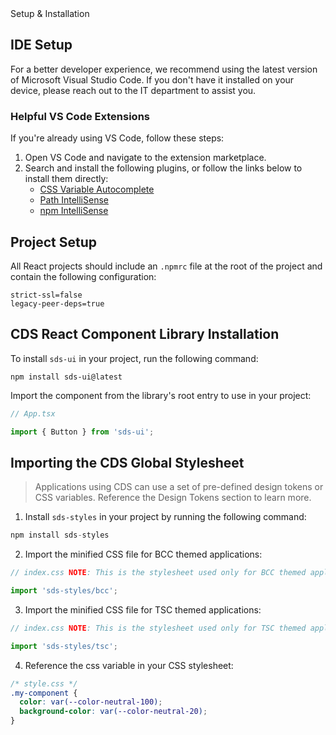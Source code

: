 
<Meta title="Getting Started/Project Setup" />

<Unstyled>
<PageTemplate>
<HeadingTemplate>Setup & Installation</HeadingTemplate>

## IDE Setup

For a better developer experience, we recommend using the latest version of
Microsoft Visual Studio Code. If you don&apos;t have it installed on your device, please reach out to the IT department to assist you.

### Helpful VS Code Extensions

If you&apos;re already using VS Code, follow these steps:

1. Open VS Code and navigate to the extension marketplace.
2. Search and install the following plugins, or follow the links below to install them directly:
   - [CSS Variable Autocomplete <Icon icon="mdi:open-in-new"/>](https://marketplace.visualstudio.com/items?itemName=vunguyentuan.vscode-css-variables 'title')
   - [Path IntelliSense <Icon icon="mdi:open-in-new"/>](https://marketplace.visualstudio.com/items?itemName=christian-kohler.path-intellisense 'title')
   - [npm IntelliSense <Icon icon="mdi:open-in-new"/>](https://marketplace.visualstudio.com/items?itemName=christian-kohler.npm-intellisense 'title')

## Project Setup

All React projects should include an `.npmrc` file at the root of the project and contain the following configuration:

```
strict-ssl=false
legacy-peer-deps=true
```

## CDS React Component Library Installation

To install `sds-ui` in your project, run the following command:

```
npm install sds-ui@latest
```

Import the component from the library&apos;s root entry to use in your project:

```jsx
// App.tsx

import { Button } from 'sds-ui';
```

## Importing the CDS Global Stylesheet

> Applications using CDS can use a set of pre-defined
> design tokens or CSS variables. Reference the Design Tokens
> section to learn more.

1. Install `sds-styles` in your project by running the following command:

```jsx
npm install sds-styles
```

2. Import the minified CSS file for BCC themed applications:

```jsx
// index.css NOTE: This is the stylesheet used only for BCC themed applications

import 'sds-styles/bcc';
```

3. Import the minified CSS file for TSC themed applications:

```jsx
// index.css NOTE: This is the stylesheet used only for TSC themed applications

import 'sds-styles/tsc';
```

4. Reference the css variable in your CSS stylesheet:

```css
/* style.css */
.my-component {
  color: var(--color-neutral-100);
  background-color: var(--color-neutral-20);
}
```

</PageTemplate>
</Unstyled>

